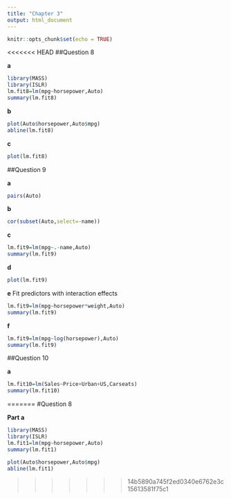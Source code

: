 ```yaml
---
title: "Chapter 3"
output: html_document
---
```


```r
knitr::opts_chunk$set(echo = TRUE)
```

<<<<<<< HEAD
##Question 8

__a__
```r
library(MASS)
library(ISLR)
lm.fit8=lm(mpg~horsepower,Auto)
summary(lm.fit8)
```

__b__
```r
plot(Auto$horsepower,Auto$mpg)
abline(lm.fit8)
```

__c__
```r
plot(lm.fit8)
```

##Question 9

__a__
```r
pairs(Auto)
```

__b__
```r
cor(subset(Auto,select=-name))
```

__c__
```r
lm.fit9=lm(mpg~.-name,Auto)
summary(lm.fit9)
```

__d__
```r
plot(lm.fit9)
```

__e__
Fit predictors with interaction effects
```r
lm.fit9=lm(mpg~horsepower*weight,Auto)
summary(lm.fit9)
```

__f__
```r
lm.fit9=lm(mpg~log(horsepower),Auto)
summary(lm.fit9)
```

##Question 10

__a__
```r
lm.fit10=lm(Sales~Price+Urban+US,Carseats)
summary(lm.fit10)
```

=======
#Question 8

__Part a__
```r
library(MASS)
library(ISLR)
lm.fit1=lm(mpg~horsepower,Auto)
summary(lm.fit1)
```

```r
plot(Auto$horsepower,Auto$mpg)
abline(lm.fit1)
```
>>>>>>> 14b5890a745f2ed0340e6762e3c15613581f75c1
